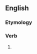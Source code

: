 ==English==

===Etymology===
{{suffix|foretell|eth|lang=en}}

===Verb===
{{head|en|verb form}}

# {{en-archaic third-person singular of|foretell}}